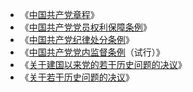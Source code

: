 *《[[中国共产党章程|中国共产党章程]]》
*《[[中国共产党党员权利保障条例|中国共产党党员权利保障条例]]》
*《[[中国共产党纪律处分条例|中国共产党纪律处分条例]]》
*《[[中国共产党党内监督条例|中国共产党党内监督条例]]（试行）》
*《[[关于建国以来党的若干历史问题的决议|关于建国以来党的若干历史问题的决议]]》
*《[[关于若干历史问题的决议|关于若干历史问题的决议]]》